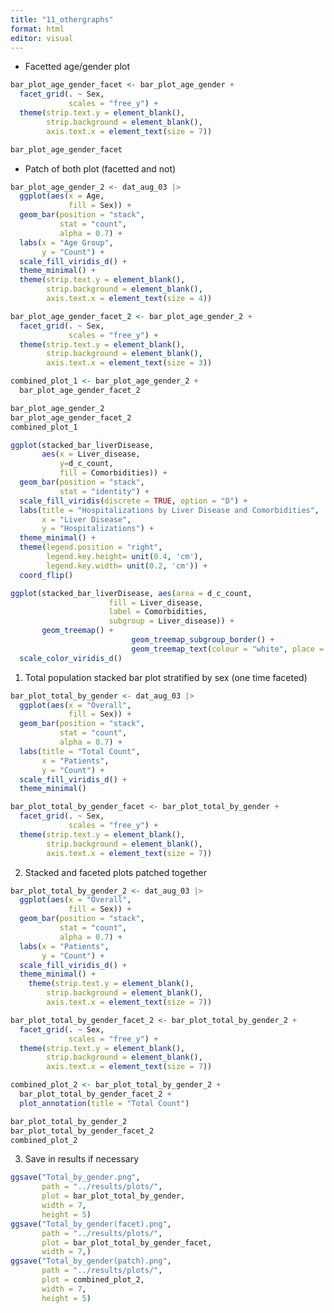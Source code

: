 ```yaml
---
title: "11_othergraphs"
format: html
editor: visual
---
```


- Facetted age/gender plot

```r
bar_plot_age_gender_facet <- bar_plot_age_gender +
  facet_grid(. ~ Sex, 
             scales = "free_y") +
  theme(strip.text.y = element_blank(), 
        strip.background = element_blank(), 
        axis.text.x = element_text(size = 7))

bar_plot_age_gender_facet
```

- Patch of both plot (facetted and not)

```r
bar_plot_age_gender_2 <- dat_aug_03 |>
  ggplot(aes(x = Age, 
             fill = Sex)) +
  geom_bar(position = "stack", 
           stat = "count", 
           alpha = 0.7) +
  labs(x = "Age Group",
       y = "Count") +
  scale_fill_viridis_d() +
  theme_minimal() +
  theme(strip.text.y = element_blank(), 
        strip.background = element_blank(), 
        axis.text.x = element_text(size = 4))

bar_plot_age_gender_facet_2 <- bar_plot_age_gender_2 +
  facet_grid(. ~ Sex, 
             scales = "free_y") +
  theme(strip.text.y = element_blank(), 
        strip.background = element_blank(), 
        axis.text.x = element_text(size = 3))

combined_plot_1 <- bar_plot_age_gender_2 + 
  bar_plot_age_gender_facet_2 

bar_plot_age_gender_2
bar_plot_age_gender_facet_2
combined_plot_1 
```






```r
ggplot(stacked_bar_liverDisease, 
       aes(x = Liver_disease,
           y=d_c_count,
           fill = Comorbidities)) +
  geom_bar(position = "stack",
           stat = "identity") +
  scale_fill_viridis(discrete = TRUE, option = "D") +
  labs(title = "Hospitalizations by Liver Disease and Comorbidities",
       x = "Liver Disease",
       y = "Hospitalizations") +
  theme_minimal() +
  theme(legend.position = "right",
        legend.key.height= unit(0.4, 'cm'),
        legend.key.width= unit(0.2, 'cm')) +
  coord_flip()
```

```r
ggplot(stacked_bar_liverDisease, aes(area = d_c_count,
                      fill = Liver_disease,
                      label = Comorbidities, 
                      subgroup = Liver_disease)) +
       geom_treemap() +
	                       geom_treemap_subgroup_border() +
	                       geom_treemap_text(colour = "white", place = "topleft", reflow = T) +
  scale_color_viridis_d()
```

1.  Total population stacked bar plot stratified by sex (one time faceted)

```r
bar_plot_total_by_gender <- dat_aug_03 |> 
  ggplot(aes(x = "Overall", 
             fill = Sex)) +
  geom_bar(position = "stack", 
           stat = "count", 
           alpha = 0.7) +
  labs(title = "Total Count",
       x = "Patients",
       y = "Count") +
  scale_fill_viridis_d() +
  theme_minimal()

bar_plot_total_by_gender_facet <- bar_plot_total_by_gender +
  facet_grid(. ~ Sex, 
             scales = "free_y") +
  theme(strip.text.y = element_blank(), 
        strip.background = element_blank(), 
        axis.text.x = element_text(size = 7))
```

2.  Stacked and faceted plots patched together

```r
bar_plot_total_by_gender_2 <- dat_aug_03 |> 
  ggplot(aes(x = "Overall", 
             fill = Sex)) +
  geom_bar(position = "stack", 
           stat = "count", 
           alpha = 0.7) +
  labs(x = "Patients",
       y = "Count") +
  scale_fill_viridis_d() +
  theme_minimal() +
    theme(strip.text.y = element_blank(), 
        strip.background = element_blank(), 
        axis.text.x = element_text(size = 7))

bar_plot_total_by_gender_facet_2 <- bar_plot_total_by_gender_2 +
  facet_grid(. ~ Sex, 
             scales = "free_y") +
  theme(strip.text.y = element_blank(), 
        strip.background = element_blank(), 
        axis.text.x = element_text(size = 7))

combined_plot_2 <- bar_plot_total_by_gender_2 + 
  bar_plot_total_by_gender_facet_2 + 
  plot_annotation(title = "Total Count")

bar_plot_total_by_gender_2
bar_plot_total_by_gender_facet_2
combined_plot_2
```

3.  Save in results if necessary

```r
ggsave("Total_by_gender.png", 
       path = "../results/plots/",
       plot = bar_plot_total_by_gender,
       width = 7,
       height = 5)
ggsave("Total_by_gender(facet).png", 
       path = "../results/plots/",
       plot = bar_plot_total_by_gender_facet,
       width = 7,)
ggsave("Total_by_gender(patch).png", 
       path = "../results/plots/",
       plot = combined_plot_2,
       width = 7,
       height = 5)
```
